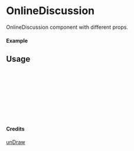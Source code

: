 
<Meta of={OnlineDiscussion} title="unDraw/OnlineDiscussion" />

# OnlineDiscussion

OnlineDiscussion component with different props.

#### Example

<Canvas of={OnlineDiscussion.Primary} />

## Usage

```ts
import { OnlineDiscussion } from "yadl-ui";

const Example = () => {
  return (
      <OnlineDiscussion />
  );
};

export default Example;
```

#### Credits
[unDraw](https://undraw.co/illustrations)
